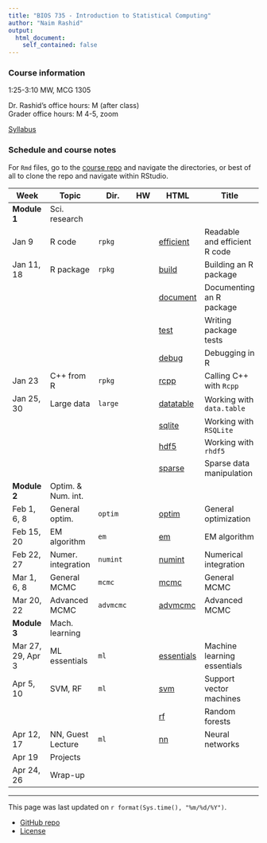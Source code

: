 ```yaml
---
title: "BIOS 735 - Introduction to Statistical Computing"
author: "Naim Rashid"
output: 
  html_document:
    self_contained: false
---
```


### Course information

1:25-3:10 MW, MCG 1305

Dr. Rashid's office hours: M <!-- @ MC 3104E --> (after class) <br>
Grader office hours: M 4-5, zoom


[Syllabus](syllabus.html)

### Schedule and course notes

For `Rmd` files, go to the
[course repo](https://github.com/biodatascience/statcomp_src) and navigate the
directories, or best of all to clone the repo and navigate within RStudio. 

| Week | Topic | Dir. | HW | HTML | Title |
|------|-------|------|----|------|-------|
| **Module 1**   | Sci. research | | | | |
| Jan 9      | R code | `rpkg` |   <!--[hw](https://github.com/biodatascience/statcomp_src/blob/master/rpkg/rpkg_HW1.Rmd) --> | [efficient](rpkg/efficient.html) | Readable and efficient R code |
| Jan 11, 18 | R package | `rpkg` |  <!--[hw](https://github.com/biodatascience/statcomp_src/blob/master/rpkg/rpkg_HW2.Rmd) -->| [build](rpkg/build.html) | Building an R package |
| | | | | [document](rpkg/document.html) | Documenting an R package |
| | | | | [test](rpkg/test.html) | Writing package tests |
| | | | | [debug](rpkg/debug.html) | Debugging in R |
| Jan  23     | C++ from R | `rpkg` |   <!--[hw](https://github.com/biodatascience/statcomp_src/blob/master/rpkg/rpkg_HW3.Rmd) --> | [rcpp](rpkg/rcpp.html) | Calling C++ with `Rcpp` |
| Jan 25, 30 | Large data | `large` |   <!--[hw](https://github.com/biodatascience/statcomp_src/blob/master/large/large_HW4.Rmd) -->| [datatable](large/datatable.html) | Working with `data.table` |
| | | | | [sqlite](large/sqlite.html) | Working with `RSQLite` |
| | | | | [hdf5](large/hdf5.html) | Working with `rhdf5` |
| | | | | [sparse](large/sparse.html) | Sparse data manipulation |
| **Module 2**   | Optim. & Num. int. | | | | |
| Feb 1, 6, 8   | General optim. | `optim` | <!--[hw](https://github.com/biodatascience/statcomp_src/blob/master/optim/optim_HW5.Rmd) -->| [optim](optim/optim.html) | General optimization |
| Feb 15, 20 | EM algorithm | `em` |   <!--[hw](https://github.com/biodatascience/statcomp_src/blob/master/em/em_HW6.Rmd) -->| [em](em/em.html) | EM algorithm |
| Feb 22, 27     | Numer. integration | `numint` | <!--[hw](https://github.com/biodatascience/statcomp_src/blob/master/numint/numint_HW7.Rmd) --> | [numint](numint/numint.html) | Numerical integration |
| Mar 1, 6, 8 | General MCMC | `mcmc` |   <!--[hw](https://github.com/biodatascience/statcomp_src/blob/master/mcmc/mcmc_HW8.Rmd) -->  <!--[hw2](https://github.com/biodatascience/statcomp_src/blob/master/mcmc/mcmc_HW9.Rmd) --> | [mcmc](mcmc/mcmc.html) | General MCMC |
| Mar 20, 22   | Advanced MCMC | `advmcmc` |   <!--[hw](https://github.com/biodatascience/statcomp_src/blob/master/advmcmc/advmcmc_HW10.Rmd) -->| [advmcmc](advmcmc/advmcmc.html) | Advanced MCMC |
| **Module 3** | Mach. learning | | | | |
| Mar 27, 29, Apr 3   | ML essentials | `ml` |   <!--[hw](https://github.com/biodatascience/statcomp_src/blob/master/ml/essentials_HW11.Rmd) --> | [essentials](ml/essentials.html) | Machine learning essentials |
| Apr 5, 10  | SVM, RF | `ml` |   <!--[hw](https://github.com/biodatascience/statcomp_src/blob/master/ml/svm_HW12.Rmd) -->| [svm](ml/svm.html) | Support vector machines |
| | | | | [rf](ml/rf.html) | Random forests |
| Apr 12, 17 | NN, Guest Lecture | `ml` | | [nn](ml/nn.html) | Neural networks |
| Apr 19 | Projects | | | | |
| Apr 24, 26 | Wrap-up | | | | |
---

This page was last updated on `r format(Sys.time(), "%m/%d/%Y")`. 

* [GitHub repo](https://github.com/biodatascience/statcomp_src)
* [License](https://github.com/biodatascience/statcomp_src/blob/master/LICENSE)
